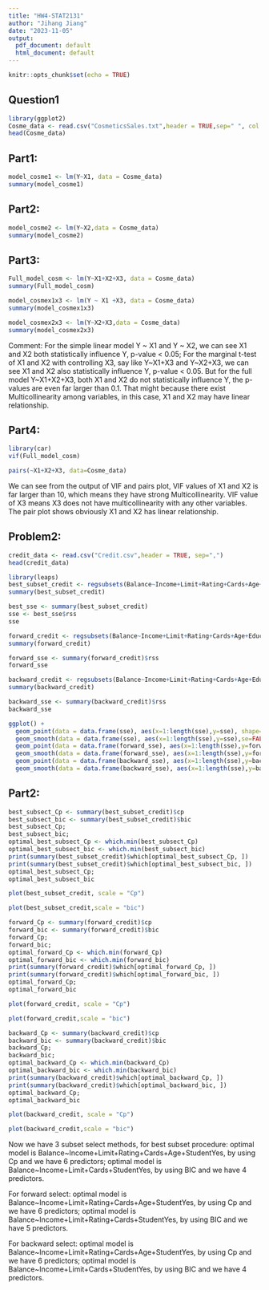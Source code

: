 ```yaml
---
title: "HW4-STAT2131"
author: "Jihang Jiang"
date: "2023-11-05"
output:
  pdf_document: default
  html_document: default
---
```


```r
knitr::opts_chunk$set(echo = TRUE)
```
## Question1
```r
library(ggplot2)
Cosme_data <- read.csv("CosmeticsSales.txt",header = TRUE,sep=" ", col.names = c("Y","X1","X2","X3"))
head(Cosme_data)
```
## Part1:

```r
model_cosme1 <- lm(Y~X1, data = Cosme_data)
summary(model_cosme1)
```
## Part2:

```r
model_cosme2 <- lm(Y~X2,data = Cosme_data)
summary(model_cosme2)
```

## Part3:

```r
Full_model_cosm <- lm(Y~X1+X2+X3, data = Cosme_data)
summary(Full_model_cosm)
```

```r
model_cosmex1x3 <- lm(Y ~ X1 +X3, data = Cosme_data)
summary(model_cosmex1x3)
```
```r
model_cosmex2x3 <- lm(Y~X2+X3,data = Cosme_data)
summary(model_cosmex2x3)
```
Comment: For the simple linear model Y ~ X1 and Y ~ X2, we can see X1 and X2 both statistically influence Y, p-value < 0.05; For the marginal t-test of X1 and X2 with controlling X3, say like Y~X1+X3 and Y~X2+X3, we can see X1 and X2 also statistically influence Y, p-value < 0.05. But for the full model Y~X1+X2+X3, both X1 and X2 do not statistically influence Y, the p-values are even far larger than 0.1. That might because there exist Multicollinearity among variables, in this case, X1 and X2 may have linear relationship.

## Part4:

```r
library(car)
vif(Full_model_cosm)
```

```r
pairs(~X1+X2+X3, data=Cosme_data)
```
We can see from the output of VIF and pairs plot, VIF values of X1 and X2 is far larger than 10, which means they have strong Multicollinearity. VIF value of X3 means X3 does not have multicollinearity with any other variables. The pair plot shows obviously X1 and X2 has linear relationship.

## Problem2:
```r
credit_data <- read.csv("Credit.csv",header = TRUE, sep=",")
head(credit_data)
```
```r
library(leaps)
best_subset_credit <- regsubsets(Balance~Income+Limit+Rating+Cards+Age+Education+Gender+Student+Married+Ethnicity, data = credit_data)
summary(best_subset_credit)

```



```r
best_sse <- summary(best_subset_credit)
sse <- best_sse$rss
sse
```

```r
forward_credit <- regsubsets(Balance~Income+Limit+Rating+Cards+Age+Education+Gender+Student+Married+Ethnicity, data = credit_data, nbest=1, method = "forward")
summary(forward_credit)
```


```r
forward_sse <- summary(forward_credit)$rss
forward_sse
```

```r
backward_credit <- regsubsets(Balance~Income+Limit+Rating+Cards+Age+Education+Gender+Student+Married+Ethnicity, data = credit_data, nbest=1,method = "backward")
summary(backward_credit)
```
```r
backward_sse <- summary(backward_credit)$rss
backward_sse
```


```r
ggplot() +
  geom_point(data = data.frame(sse), aes(x=1:length(sse),y=sse), shape=11, color="red")+
  geom_smooth(data = data.frame(sse), aes(x=1:length(sse),y=sse),se=FALSE,color="red")+
  geom_point(data = data.frame(forward_sse), aes(x=1:length(sse),y=forward_sse),shape=9, color="orange")+
  geom_smooth(data = data.frame(forward_sse), aes(x=1:length(sse),y=forward_sse),se=FALSE,color="orange")+
  geom_point(data = data.frame(backward_sse), aes(x=1:length(sse),y=backward_sse),shape=7, color="steelblue")+
  geom_smooth(data = data.frame(backward_sse), aes(x=1:length(sse),y=backward_sse),se=FALSE,color="steelblue")
```

## Part2:
```r
best_subsect_Cp <- summary(best_subset_credit)$cp
best_subsect_bic <- summary(best_subset_credit)$bic
best_subsect_Cp;
best_subsect_bic;
optimal_best_subsect_Cp <- which.min(best_subsect_Cp)
optimal_best_subsect_bic <- which.min(best_subsect_bic)
print(summary(best_subset_credit)$which[optimal_best_subsect_Cp, ])
print(summary(best_subset_credit)$which[optimal_best_subsect_bic, ])
optimal_best_subsect_Cp;
optimal_best_subsect_bic
```
```r
plot(best_subset_credit, scale = "Cp")
```
```r

plot(best_subset_credit,scale = "bic")
```


```r
forward_Cp <- summary(forward_credit)$cp
forward_bic <- summary(forward_credit)$bic
forward_Cp;
forward_bic;
optimal_forward_Cp <- which.min(forward_Cp)
optimal_forward_bic <- which.min(forward_bic)
print(summary(forward_credit)$which[optimal_forward_Cp, ])
print(summary(forward_credit)$which[optimal_forward_bic, ])
optimal_forward_Cp;
optimal_forward_bic
```
```r
plot(forward_credit, scale = "Cp")
```
```r
plot(forward_credit,scale = "bic")
```


```r
backward_Cp <- summary(backward_credit)$cp
backward_bic <- summary(backward_credit)$bic
backward_Cp;
backward_bic;
optimal_backward_Cp <- which.min(backward_Cp)
optimal_backward_bic <- which.min(backward_bic)
print(summary(backward_credit)$which[optimal_backward_Cp, ])
print(summary(backward_credit)$which[optimal_backward_bic, ])
optimal_backward_Cp;
optimal_backward_bic
```
```r
plot(backward_credit, scale = "Cp")
```
```r
plot(backward_credit,scale = "bic")
```



Now we have 3 subset select methods, for best subset procedure: optimal model is Balance~Income+Limit+Rating+Cards+Age+StudentYes, by using Cp and we have 6 predictors; optimal model is Balance~Income+Limit+Cards+StudentYes, by using BIC and we have 4 predictors.

For forward select: optimal model is Balance~Income+Limit+Rating+Cards+Age+StudentYes, by using Cp and we have 6 predictors; optimal model is Balance~Income+Limit+Rating+Cards+StudentYes, by using BIC and we have 5 predictors.

For backward select: optimal model is Balance~Income+Limit+Rating+Cards+Age+StudentYes, by using Cp and we have 6 predictors; optimal model is Balance~Income+Limit+Cards+StudentYes, by using BIC and we have 4 predictors.






